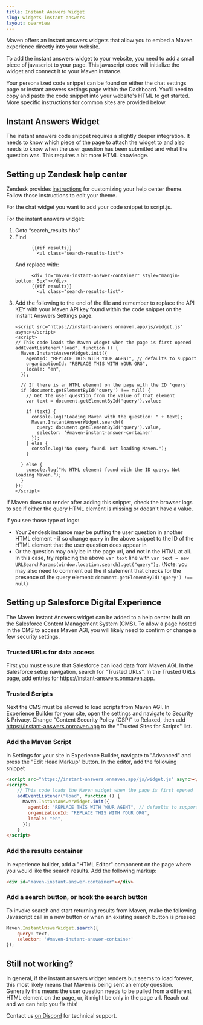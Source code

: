 ```yaml
---
title: Instant Answers Widget
slug: widgets-instant-answers
layout: overview
---
```


Maven offers an instant answers widgets that allow you to embed a Maven experience directly into your website.

To add the instant answers widget to your website, you need to add a small piece of javascript to your page. 
This javascript code will initialize the widget and connect it to your Maven instance.

Your personalized code snippet can be found on either the chat settings page or instant answers settings 
page within the Dashboard. You'll need to copy and paste the code snippet into your website's HTML to get started. 
More specific instructions for common sites are provided below.

## Instant Answers Widget

The instant answers code snippet requires a slightly deeper integration.
It needs to know which piece of the page to attach the widget to and also needs to know when the user question 
has been submitted and what the question was. This requires a bit more HTML knowledge.

## Setting up Zendesk help center

Zendesk provides [instructions](https://support.zendesk.com/hc/en-us/articles/4408839332250-Customizing-your-help-center-theme#topic_gxl_3qw_n3)
for customizing your help center theme. Follow those instructions to edit your theme.

For the chat widget you want to add your code snippet to script.js.

For the instant answers widget:

1. Goto “search_results.hbs”
2. Find
    ```
          {{#if results}}
            <ul class="search-results-list">
    ``` 
   And replace with:
    ```
          <div id="maven-instant-answer-container" style="margin-bottom: 5px"></div>
          {{#if results}}
            <ul class="search-results-list">
    ```
3. Add the following to the end of the file and remember to replace the API KEY with your Maven API key 
  found within the code snippet on the Instant Answers Settings page.
    ```
    <script src="https://instant-answers.onmaven.app/js/widget.js" async></script>
    <script>
    // This code loads the Maven widget when the page is first opened
    addEventListener("load", function () {
      Maven.InstantAnswerWidget.init({
        agentId: "REPLACE THIS WITH YOUR AGENT", // defaults to support
        organizationId: "REPLACE THIS WITH YOUR ORG",
        locale: "en",
      });
    
      // If there is an HTML element on the page with the ID 'query'
      if (document.getElementById('query') !== null) {
        // Get the user question from the value of that element
        var text = document.getElementById('query').value;
    
        if (text) {
          console.log("Loading Maven with the question: " + text);
          Maven.InstantAnswerWidget.search({
            query: document.getElementById('query').value,
            selector: '#maven-instant-answer-container'
          });
        } else {
          console.log("No query found. Not loading Maven.");
        }
    
      } else {
        console.log("No HTML element found with the ID query. Not loading Maven.");
      }
    }); 
    </script>
    ```

If Maven does not render after adding this snippet, check the browser logs to see if either the query HTML element is missing or doesn't have a value. 

If you see those type of logs:
- Your Zendesk instance may be putting the user question in another HTML element - if so change `query` in the above snippet to the ID of the HTML element that the user question does appear in
- Or the question may only be in the page url, and not in the HTML at all. In this case, try replacing the above `var text` line with
  `var text = new URLSearchParams(window.location.search).get("query");`. (Note: you may also need to comment out the if statement that checks 
   for the presence of the query element: `document.getElementById('query') !== null`)

## Setting up Salesforce Digital Experience

The Maven Instant Answers widget can be added to a help center built on the Salesforce Content Management System (CMS). To allow a page hosted in the CMS to access Maven AGI, you will likely need to confirm or change a few security settings.

### Trusted URLs for data access

First you must ensure that Salesforce can load data from Maven AGI. In the Salesforce setup navigation, search for "Trusted URLs". In the Trusted URLs page, add entries for https://instant-answers.onmaven.app.

### Trusted Scripts

Next the CMS must be allowed to load scripts from Maven AGI. In Experience Builder for your site, open the settings and navigate to Security & Privacy. Change "Content Security Policy (CSP)" to Relaxed, then add https://instant-answers.onmaven.app to the "Trusted Sites for Scripts" list.

### Add the Maven Script

In Settings for your site in Experience Builder, navigate to "Advanced" and press the "Edit Head Markup" button. In the editor, add the following snippet

``` html
<script src="https://instant-answers.onmaven.app/js/widget.js" async></script>
<script>
    // This code loads the Maven widget when the page is first opened
    addEventListener("load", function () {
      Maven.InstantAnswerWidget.init({
        agentId: "REPLACE THIS WITH YOUR AGENT", // defaults to support
        organizationId: "REPLACE THIS WITH YOUR ORG",
        locale: "en",
      });
    }
</script>
```

### Add the results container

In experience builder, add a "HTML Editor" component on the page where you would like the search results. Add the following markup:

``` html
<div id="maven-instant-answer-container"></div>
```

### Add a search button, or hook the search button

To invoke search and start returning results from Maven, make the following Javascript call in a new button or when an existing search button is pressed

``` javascript
Maven.InstantAnswerWidget.search({
    query: text,
    selector: '#maven-instant-answer-container'
});
```

## Still not working?

In general, if the instant answers widget renders but seems to load forever, this most likely means that Maven is being sent an empty question. 
Generally this means the user question needs to be pulled from a different HTML element on the page, or, it might be only in the page url. Reach out and we can help you fix this!

Contact us [on Discord](https://discord.mavenagi.com) for technical support.
